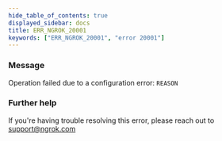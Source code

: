```yaml
---
hide_table_of_contents: true
displayed_sidebar: docs
title: ERR_NGROK_20001
keywords: ["ERR_NGROK_20001", "error 20001"]
---
```


### Message

Operation failed due to a configuration error: `REASON`

### Further help

If you're having trouble resolving this error, please reach out to [support@ngrok.com](mailto:support@ngrok.com?subject=Help%20with%20ERR_NGROK_20001)
